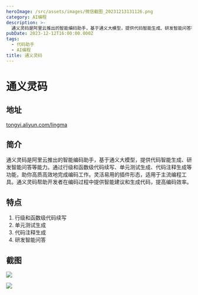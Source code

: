 ```yaml
---
heroImage: /src/assets/images/微信截图_20231213131126.png
category: AI编程
description: >-
  通义灵码是阿里云推出的智能编码助手，基于通义大模型，提供代码智能生成、研发智能问答等能力。通过行级和函数级代码续写、单元测试生成、代码注释生成等功能，助你高质高效地完成编码工作。灵活易用的插件形态，适用于主流编程工具。通义灵码帮助开发者在编码过程中提供智能建议和生成代码，提高编码效率。
pubDate: 2023-12-12T16:00:00.000Z
tags:
  - 代码助手
  - AI编程
title: 通义灵码
---
```


# 通义灵码

## 地址

[tongyi.aliyun.com/lingma](https://tongyi.aliyun.com/lingma/ "tongyi.aliyun.com/lingma")

## 简介

通义灵码是阿里云推出的智能编码助手，基于通义大模型，提供代码智能生成、研发智能问答等能力。通过行级和函数级代码续写、单元测试生成、代码注释生成等功能，助你高质高效地完成编码工作。灵活易用的插件形态，适用于主流编程工具。通义灵码帮助开发者在编码过程中提供智能建议和生成代码，提高编码效率。

## 特点

1. 行级和函数级代码续写
2. 单元测试生成
3. 代码注释生成
4. 研发智能问答

## 截图

![](/src/assets/images/微信截图_20231213131142.png)

![](/src/assets/images/微信截图_20231213131153.png)
